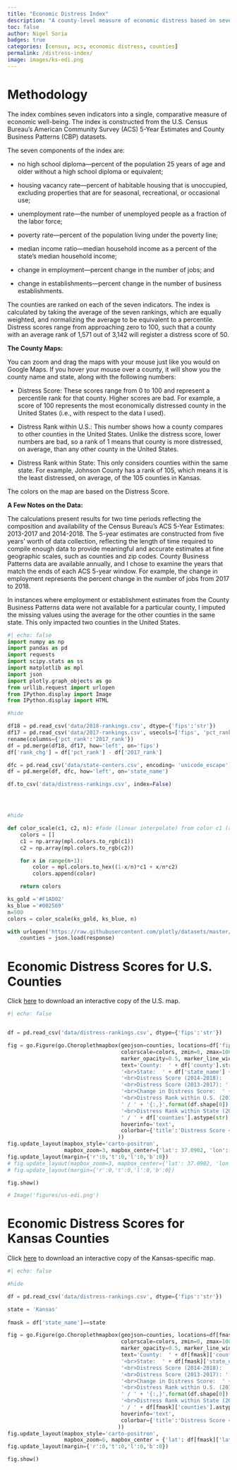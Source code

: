 ```yaml
---
title: "Economic Distress Index"
description: "A county-level measure of economic distress based on seven indicators."
toc: false
author: Nigel Soria
badges: true
categories: [census, acs, economic distress, counties]
permalink: /distress-index/
image: images/ks-edi.png
---
```


# Methodology

The index combines seven indicators into a single, comparative measure of economic well-being. The index is constructed from the U.S. Census Bureau's American Community Survey (ACS) 5-Year Estimates and County Business Patterns (CBP) datasets.

The seven components of the index are:

-   no high school diploma---percent of the population 25 years of age and older without a high school diploma or equivalent;

-   housing vacancy rate---percent of habitable housing that is unoccupied, excluding properties that are for seasonal, recreational, or occasional use;

-   unemployment rate---the number of unemployed people as a fraction of the labor force;

-   poverty rate---percent of the population living under the poverty line;

-   median income ratio---median household income as a percent of the state's median household income;

-   change in employment---percent change in the number of jobs; and

-   change in establishments---percent change in the number of business establishments.

The counties are ranked on each of the seven indicators. The index is calculated by taking the average of the seven rankings, which are equally weighted, and normalizing the average to be equivalent to a percentile. Distress scores range from approaching zero to 100, such that a county with an average rank of 1,571 out of 3,142 will register a distress score of 50.

**The County Maps:**

You can zoom and drag the maps with your mouse just like you would on Google Maps. If you hover your mouse over a county, it will show you the county name and state, along with the following numbers:

-   Distress Score: These scores range from 0 to 100 and represent a percentile rank for that county. Higher scores are bad. For example, a score of 100 represents the most economically distressed county in the United States (i.e., with respect to the data I used).

-   Distress Rank within U.S.: This number shows how a county compares to other counties in the United States. Unlike the distress score, lower numbers are bad, so a rank of 1 means that county is more distressed, on average, than any other county in the United States.

-   Distress Rank within State: This only considers counties within the same state. For example, Johnson County has a rank of 105, which means it is the least distressed, on average, of the 105 counties in Kansas.

The colors on the map are based on the Distress Score.

**A Few Notes on the Data:**

The calculations present results for two time periods reflecting the composition and availability of the Census Bureau's ACS 5-Year Estimates: 2013-2017 and 2014-2018. The 5-year estimates are constructed from five years' worth of data collection, reflecting the length of time required to compile enough data to provide meaningful and accurate estimates at fine geographic scales, such as counties and zip codes. County Business Patterns data are available annually, and I chose to examine the years that match the ends of each ACS 5-year window. For example, the change in employment represents the percent change in the number of jobs from 2017 to 2018.

In instances where employment or establishment estimates from the County Business Patterns data were not available for a particular county, I imputed the missing values using the average for the other counties in the same state. This only impacted two counties in the United States.

```python

#| echo: false
import numpy as np
import pandas as pd
import requests
import scipy.stats as ss
import matplotlib as mpl
import json
import plotly.graph_objects as go
from urllib.request import urlopen
from IPython.display import Image
from IPython.display import HTML

#hide

df18 = pd.read_csv('data/2018-rankings.csv', dtype={'fips':'str'})
df17 = pd.read_csv('data/2017-rankings.csv', usecols=['fips', 'pct_rank'], dtype={'fips':'str'}).\
rename(columns={'pct_rank':'2017_rank'})
df = pd.merge(df18, df17, how='left', on='fips')
df['rank_chg'] = df['pct_rank'] - df['2017_rank']

dfc = pd.read_csv('data/state-centers.csv', encoding= 'unicode_escape')
df = pd.merge(df, dfc, how='left', on='state_name')

df.to_csv('data/distress-rankings.csv', index=False)




#hide

def color_scale(c1, c2, n): #fade (linear interpolate) from color c1 (at mix=0) to c2 (mix=1)
    colors = []
    c1 = np.array(mpl.colors.to_rgb(c1))
    c2 = np.array(mpl.colors.to_rgb(c2))

    for x in range(n+1):
        color = mpl.colors.to_hex((1-x/n)*c1 + x/n*c2)
        colors.append(color)

    return colors

ks_gold ='#F1AD02'
ks_blue ='#002569'
n=500
colors = color_scale(ks_gold, ks_blue, n)

with urlopen('https://raw.githubusercontent.com/plotly/datasets/master/geojson-counties-fips.json') as response:
    counties = json.load(response)   
```

# Economic Distress Scores for U.S. Counties

Click [here](https://sokansas-my.sharepoint.com/:u:/g/personal/nigel_soria_kdc_ks_gov/EWJwCfTD1PFDuLB89tDL01YBEQpSwl82I278uhkfc6eCfQ?e=6DLzMr) to download an interactive copy of the U.S. map.

```python
#| echo: false


df = pd.read_csv('data/distress-rankings.csv', dtype={'fips':'str'})

fig = go.Figure(go.Choroplethmapbox(geojson=counties, locations=df['fips'], z=df['pct_rank'],
                                    colorscale=colors, zmin=0, zmax=100,
                                    marker_opacity=0.5, marker_line_width=0,
                                    text='County:  ' + df['county'].str.title() +
                                    '<br>State:  ' + df['state_name'] + 
                                    '<br>Distress Score (2014-2018):   ' + df['pct_rank'].round(1).astype(str) +
                                    '<br>Distress Score (2013-2017): ' + df['2017_rank'].round(1).astype(str) +
                                    '<br>Change in Distress Score:  ' + df['rank_chg'].round(1).astype(str) +
                                    '<br>Distress Rank within U.S. (2014-2018):  ' + df['us_rank'].astype(int).map(lambda x: '{:,}'.format(x)).astype(str) + 
                                    ' / ' + '{:,}'.format(df.shape[0]) +
                                    '<br>Distress Rank within State (2014-2018):  ' + df['st_rank'].astype(int).map(lambda x: '{:,}'.format(x)).astype(str) +
                                    ' / ' + df['counties'].astype(str),
                                    hoverinfo='text',
                                    colorbar={'title':'Distress Score <br> (2014-2018)'}
                                   ))
fig.update_layout(mapbox_style='carto-positron',
                  mapbox_zoom=3, mapbox_center={'lat': 37.0902, 'lon': -95.7129})
fig.update_layout(margin={'r':0,'t':0,'l':0,'b':0})
# fig.update_layout(mapbox_zoom=3, mapbox_center={'lat': 37.0902, 'lon': -95.7129})
# fig.update_layout(margin={'r':0,'t':0,'l':0,'b':0})

fig.show()

# Image('figures/us-edi.png')
```

# Economic Distress Scores for Kansas Counties

Click [here](https://sokansas-my.sharepoint.com/:u:/g/personal/nigel_soria_kdc_ks_gov/EXroEBW6FcZHopjiij-8NTUB496oibwj-FvhVFCZQYQPyg?e=WXyPvh) to download an interactive copy of the Kansas-specific map.

```python
#| echo: false

#hide

df = pd.read_csv('data/distress-rankings.csv', dtype={'fips':'str'})

state = 'Kansas'
    
fmask = df['state_name']==state

fig = go.Figure(go.Choroplethmapbox(geojson=counties, locations=df[fmask]['fips'], z=df[fmask]['pct_rank'],
                                    colorscale=colors, zmin=0, zmax=100,
                                    marker_opacity=0.5, marker_line_width=0,
                                    text='County:  ' + df[fmask]['county'].str.title() +
                                    '<br>State:  ' + df[fmask]['state_name'] + 
                                    '<br>Distress Score (2014-2018):   ' + df[fmask]['pct_rank'].round(1).astype(str) +
                                    '<br>Distress Score (2013-2017): ' + df[fmask]['2017_rank'].round(1).astype(str) +
                                    '<br>Change in Distress Score:  ' + df[fmask]['rank_chg'].round(1).astype(str) +
                                    '<br>Distress Rank within U.S. (2014-2018):  ' + df[fmask]['us_rank'].astype(int).map(lambda x: '{:,}'.format(x)).astype(str) + 
                                    ' / ' + '{:,}'.format(df.shape[0]) +
                                    '<br>Distress Rank within State (2014-2018):  ' + df[fmask]['st_rank'].astype(int).map(lambda x: '{:,}'.format(x)).astype(str) +
                                    ' / ' + df[fmask]['counties'].astype(str),
                                    hoverinfo='text',
                                    colorbar={'title':'Distress Score <br> (2014-2018)'}
                                   ))
fig.update_layout(mapbox_style='carto-positron',
                  mapbox_zoom=6, mapbox_center = {'lat': df[fmask]['lat'].iloc[0], 'lon': df[fmask]['lon'].iloc[0]})
fig.update_layout(margin={'r':0,'t':0,'l':0,'b':0})

fig.show()
```
